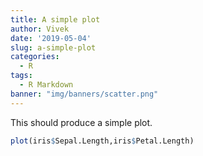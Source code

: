 ```yaml
---
title: A simple plot
author: Vivek
date: '2019-05-04'
slug: a-simple-plot
categories:
  - R
tags:
  - R Markdown
banner: "img/banners/scatter.png"
---
```


This should produce a simple plot.

```r
plot(iris$Sepal.Length,iris$Petal.Length)
```

